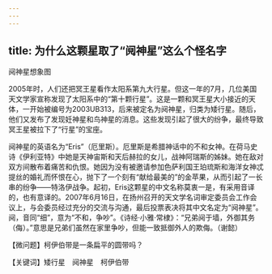```yaml
---
---
---
```

title: 为什么这颗星取了“阋神星”这么个怪名字
---




阋神星想象图



2005年时，人们还把冥王星看作太阳系第九大行星。但这一年的7月，几位美国天文学家宣称发现了太阳系中的“第十颗行星”。这是一颗和冥王星大小接近的天体，一开始被编号为2003UB313，后来被定名为阋神星，归类为矮行星。随后，他们又发布了发现妊神星和鸟神星的消息。这些发现引起了很大的纷争，最终导致冥王星被拉下了“行星”的宝座。

阋神星的英语名为“Eris”（厄里斯）。厄里斯是希腊神话中的不和女神。在荷马史诗《伊利亚特》中她是天神宙斯和天后赫拉的女儿，战神阿瑞斯的姊妹。她在敌对双方间散布着痛苦和仇恨。她因为没有被邀请参加色萨利国王珀琉斯和海洋女神忒提丝的婚礼而怀恨在心，抛下了一个刻有“献给最美的”的金苹果，从而引起了一长串的纷争——特洛伊战争。起初，Eris这颗星的中文名称莫衷一是，有采用音译的，也有意译的。2007年6月16日，在扬州召开的天文学名词审定委员会工作会议上，与会委员经过充分的交流与沟通，最后投票表决将其中文名定为“阋神星”。阋，音同“细”，意为“不和，争吵”。《诗经·小雅·常棣》：“兄弟阋于墙，外御其务（侮）。”意思是兄弟们虽然在家里争吵，但能一致抵御外人的欺侮。（谢懿）





【微问题】柯伊伯带是一条扁平的圆带吗？

【关键词】矮行星　阋神星　柯伊伯带